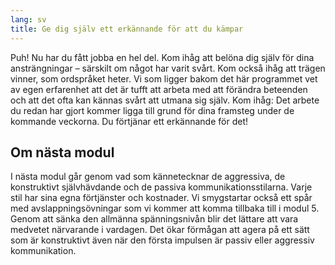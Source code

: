 ```yaml
---
lang: sv
title: Ge dig själv ett erkännande för att du kämpar
---
```


<!-- ## Hur väl tycker du att du just ny lever upp till målet? -->

<!-- Hur mycket respekterar du dina egna rättigheter och hur mycket -->
<!-- respekterar du andras rättigheter med ditt målbeteende (det du vill -->
<!-- jobba med) i nuläget? Även om det kanske känns svårt att sätta en siffra -->
<!-- på ditt eget beteenden -- försök ändå! Det är inget självändamål att det -->
<!-- ska kännas jobbigt, förstås, men när du ägnar tid att tänka efter -->
<!-- hjälper du dig själv att bli mer medveten om hur ditt handlande påverkar -->
<!-- både dig själv och andra. Det kommer du att ha nytta av! -->

<!-- ##97190e70ad78f90ba1381af2ca685afb= -->

<!-- ## Utvärdering av den här modulen -->

Puh! Nu har du fått jobba en hel del. Kom ihåg att belöna dig själv för dina
ansträngningar -- särskilt om något har varit svårt. Kom också ihåg att
trägen vinner, som ordspråket heter. Vi som ligger bakom det här
programmet vet av egen erfarenhet att det är tufft att arbeta med att
förändra beteenden och att det ofta kan kännas svårt att utmana sig
själv. Kom ihåg: Det arbete du redan har gjort kommer ligga till grund
för dina framsteg under de kommande veckorna. Du förtjänar ett
erkännande för det!

<!-- ##f30ac36eb016e6810ea6a4a296b349f0= -->

::: {.callout-note}
## Om nästa modul

I nästa modul går genom vad som kännetecknar de aggressiva, de
konstruktivt självhävdande och de passiva kommunikationsstilarna. Varje
stil har sina egna förtjänster och kostnader. Vi smygstartar också ett
spår med avslappningsövningar som vi kommer att komma tillbaka till i
modul 5. Genom att sänka den allmänna spänningsnivån blir det lättare
att vara medvetet närvarande i vardagen. Det ökar förmågan att agera på
ett sätt som är konstruktivt även när den första impulsen är passiv
eller aggressiv kommunikation.
:::